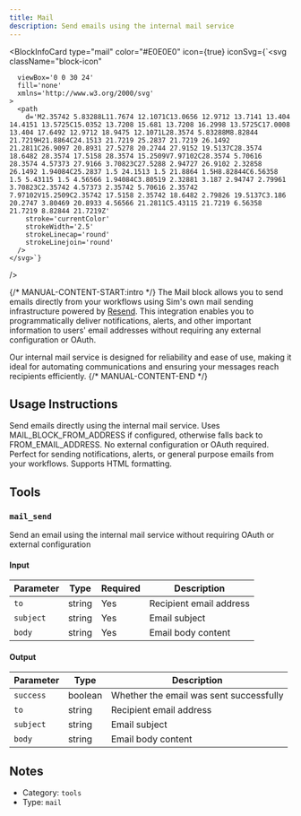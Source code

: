 ```yaml
---
title: Mail
description: Send emails using the internal mail service
---
```



<BlockInfoCard 
  type="mail"
  color="#E0E0E0"
  icon={true}
  iconSvg={`<svg className="block-icon"
      
      
      
      viewBox='0 0 30 24'
      fill='none'
      xmlns='http://www.w3.org/2000/svg'
    >
      <path
        d='M2.35742 5.83288L11.7674 12.1071C13.0656 12.9712 13.7141 13.404 14.4151 13.5725C15.0352 13.7208 15.681 13.7208 16.2998 13.5725C17.0008 13.404 17.6492 12.9712 18.9475 12.1071L28.3574 5.83288M8.82844 21.7219H21.8864C24.1513 21.7219 25.2837 21.7219 26.1492 21.2811C26.9097 20.8931 27.5278 20.2744 27.9152 19.5137C28.3574 18.6482 28.3574 17.5158 28.3574 15.2509V7.97102C28.3574 5.70616 28.3574 4.57373 27.9166 3.70823C27.5288 2.94727 26.9102 2.32858 26.1492 1.94084C25.2837 1.5 24.1513 1.5 21.8864 1.5H8.82844C6.56358 1.5 5.43115 1.5 4.56566 1.94084C3.80519 2.32881 3.187 2.94747 2.79961 3.70823C2.35742 4.57373 2.35742 5.70616 2.35742 7.97102V15.2509C2.35742 17.5158 2.35742 18.6482 2.79826 19.5137C3.186 20.2747 3.80469 20.8933 4.56566 21.2811C5.43115 21.7219 6.56358 21.7219 8.82844 21.7219Z'
        stroke='currentColor'
        strokeWidth='2.5'
        strokeLinecap='round'
        strokeLinejoin='round'
      />
    </svg>`}
/>

{/* MANUAL-CONTENT-START:intro */}
The Mail block allows you to send emails directly from your workflows using Sim's own mail sending infrastructure powered by [Resend](https://resend.com/). This integration enables you to programmatically deliver notifications, alerts, and other important information to users' email addresses without requiring any external configuration or OAuth.

Our internal mail service is designed for reliability and ease of use, making it ideal for automating communications and ensuring your messages reach recipients efficiently.
{/* MANUAL-CONTENT-END */}


## Usage Instructions

Send emails directly using the internal mail service. Uses MAIL_BLOCK_FROM_ADDRESS if configured, otherwise falls back to FROM_EMAIL_ADDRESS. No external configuration or OAuth required. Perfect for sending notifications, alerts, or general purpose emails from your workflows. Supports HTML formatting.



## Tools

### `mail_send`

Send an email using the internal mail service without requiring OAuth or external configuration

#### Input

| Parameter | Type | Required | Description |
| --------- | ---- | -------- | ----------- |
| `to` | string | Yes | Recipient email address |
| `subject` | string | Yes | Email subject |
| `body` | string | Yes | Email body content |

#### Output

| Parameter | Type | Description |
| --------- | ---- | ----------- |
| `success` | boolean | Whether the email was sent successfully |
| `to` | string | Recipient email address |
| `subject` | string | Email subject |
| `body` | string | Email body content |



## Notes

- Category: `tools`
- Type: `mail`
